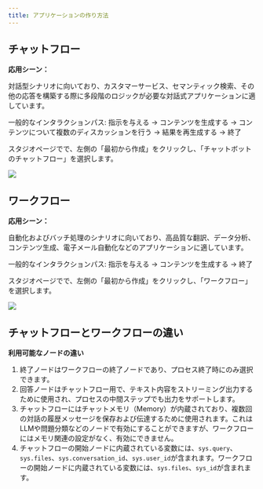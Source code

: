 ```yaml
---
title: アプリケーションの作り方法
---
```


## チャットフロー

**応用シーン：**

対話型シナリオに向いており、カスタマーサービス、セマンティック検索、その他の応答を構築する際に多段階のロジックが必要な対話式アプリケーションに適しています。

一般的なインタラクションパス: 指示を与える → コンテンツを生成する → コンテンツについて複数のディスカッションを行う → 結果を再生成する → 終了

スタジオページでで、左側の「最初から作成」をクリックし、「チャットボットのチャットフロー」を選択します。

![](https://assets-docs.dify.ai/2025/05/8eb5a12939c298bc7cb9a778d10d42db.png)

## ワークフロー

**応用シーン：**

自動化およびバッチ処理のシナリオに向いており、高品質な翻訳、データ分析、コンテンツ生成、電子メール自動化などのアプリケーションに適しています。

一般的なインタラクションパス: 指示を与える → コンテンツを生成する → 終了

スタジオページでで、左側の「最初から作成」をクリックし、「ワークフロー」を選択します。

![](https://assets-docs.dify.ai/2025/05/9ca3ba5c0e19df5683e49ac02ff0cf67.png)

## チャットフローとワークフローの違い

**利用可能なノードの違い**

1. 終了ノードはワークフローの終了ノードであり、プロセス終了時にのみ選択できます。
2. 回答ノードはチャットフロー用で、テキスト内容をストリーミング出力するために使用され、プロセスの中間ステップでも出力をサポートします。
3. チャットフローにはチャットメモリ（Memory）が内蔵されており、複数回の対話の履歴メッセージを保存および伝達するために使用されます。これはLLMや問題分類などのノードで有効にすることができますが、ワークフローにはメモリ関連の設定がなく、有効にできません。
4. チャットフローの開始ノードに内蔵されている変数には、`sys.query`、`sys.files`、`sys.conversation_id`、`sys.user_id`が含まれます。ワークフローの開始ノードに内蔵されている変数には、`sys.files`、`sys_id`が含まれます。
